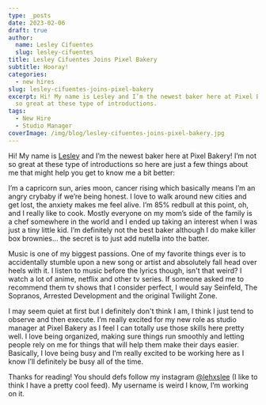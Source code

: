 ```yaml
---
type: _posts
date: 2023-02-06
draft: true
author:
  name: Lesley Cifuentes
  slug: lesley-cifuentes
title: Lesley Cifuentes Joins Pixel Bakery
subtitle: Hooray!
categories:
  - new hires
slug: lesley-cifuentes-joins-pixel-bakery
excerpt: Hi! My name is Lesley and I’m the newest baker here at Pixel Bakery! I’m not
  so great at these type of introductions.
tags:
  - New Hire
  - Studio Manager
coverImage: /img/blog/lesley-cifuentes-joins-pixel-bakery.jpg
---
```


Hi! My name is [Lesley](/about/lesley-cifuentes) and I’m the newest baker here at Pixel Bakery! I’m not so great at these type of introductions so here are just a few things about me that might help you get to know me a bit better:

I’m a capricorn sun, aries moon, cancer rising which basically means I’m an angry crybaby if we’re being honest. I love to walk around new cities and get lost, the anxiety makes me feel alive. I’m 85% redbull at this point, oh, and I really like to cook. Mostly everyone on my mom’s side of the family is a chef somewhere in the world and I ended up taking an interest when I was just a tiny little kid. I’m definitely not the best baker although I do make killer box brownies… the secret is to just add nutella into the batter. 

Music is one of my biggest passions. One of my favorite things ever is to accidentally stumble upon a new song or artist and absolutely fall head over heels with it. I listen to music before the lyrics though, isn't that weird? I watch a lot of anime, netflix and other tv series. If someone asked me to recommend them tv shows that I consider perfect, I would say Seinfeld, The Sopranos, Arrested Development and the original Twilight Zone. 

I may seem quiet at first but I definitely don't think I am, I think I just tend to observe and then execute. I’m really excited for my new role as studio manager at Pixel Bakery as I feel I can totally use those skills here pretty well. I love being organized, making sure things run smoothly and letting people rely on me for things that will help them make their days easier. Basically, I love being busy and I’m really excited to be working here as I know I’ll definitely be busy all of the time. 

Thanks for reading! You should defs follow my instagram [@lehxslee](https://instagram.com/lehxslee) (I like to think I have a pretty cool feed). My username is weird I know, I’m working on it. 
